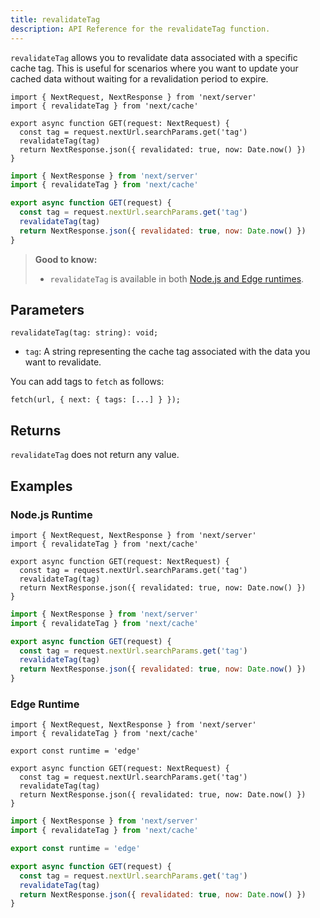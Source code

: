 ```yaml
---
title: revalidateTag
description: API Reference for the revalidateTag function.
---
```


`revalidateTag` allows you to revalidate data associated with a specific cache tag. This is useful for scenarios where you want to update your cached data without waiting for a revalidation period to expire.

```tsx filename="app/api/revalidate/route.ts" switcher
import { NextRequest, NextResponse } from 'next/server'
import { revalidateTag } from 'next/cache'

export async function GET(request: NextRequest) {
  const tag = request.nextUrl.searchParams.get('tag')
  revalidateTag(tag)
  return NextResponse.json({ revalidated: true, now: Date.now() })
}
```

```jsx filename="app/api/revalidate/route.js" switcher
import { NextResponse } from 'next/server'
import { revalidateTag } from 'next/cache'

export async function GET(request) {
  const tag = request.nextUrl.searchParams.get('tag')
  revalidateTag(tag)
  return NextResponse.json({ revalidated: true, now: Date.now() })
}
```

> **Good to know:**
>
> -   `revalidateTag` is available in both [Node.js and Edge runtimes](/docs/pages/building-your-application/rendering/edge-and-nodejs-runtimes).

## Parameters

```tsx
revalidateTag(tag: string): void;
```

-   `tag`: A string representing the cache tag associated with the data you want to revalidate.

You can add tags to `fetch` as follows:

```tsx
fetch(url, { next: { tags: [...] } });
```

## Returns

`revalidateTag` does not return any value.

## Examples

### Node.js Runtime

```tsx filename="app/api/revalidate/route.ts" switcher
import { NextRequest, NextResponse } from 'next/server'
import { revalidateTag } from 'next/cache'

export async function GET(request: NextRequest) {
  const tag = request.nextUrl.searchParams.get('tag')
  revalidateTag(tag)
  return NextResponse.json({ revalidated: true, now: Date.now() })
}
```

```jsx filename="app/api/revalidate/route.js" switcher
import { NextResponse } from 'next/server'
import { revalidateTag } from 'next/cache'

export async function GET(request) {
  const tag = request.nextUrl.searchParams.get('tag')
  revalidateTag(tag)
  return NextResponse.json({ revalidated: true, now: Date.now() })
}
```

### Edge Runtime

```tsx filename="app/api/revalidate/route.ts" switcher
import { NextRequest, NextResponse } from 'next/server'
import { revalidateTag } from 'next/cache'

export const runtime = 'edge'

export async function GET(request: NextRequest) {
  const tag = request.nextUrl.searchParams.get('tag')
  revalidateTag(tag)
  return NextResponse.json({ revalidated: true, now: Date.now() })
}
```

```jsx filename="app/api/revalidate/route.js" switcher
import { NextResponse } from 'next/server'
import { revalidateTag } from 'next/cache'

export const runtime = 'edge'

export async function GET(request) {
  const tag = request.nextUrl.searchParams.get('tag')
  revalidateTag(tag)
  return NextResponse.json({ revalidated: true, now: Date.now() })
}
```
